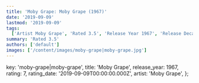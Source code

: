 ```yaml
---
title: 'Moby Grape: Moby Grape (1967)'
date: '2019-09-09'
lastmod: '2019-09-09'
tags:
  ['Artist Moby Grape', 'Rated 3.5', 'Release Year 1967', 'Release Decade 1960']
summary: 'Rated 3.5'
authors: ['default']
images: ['/content/images/moby-grape|moby-grape.jpg']
---
```


  key: 'moby-grape|moby-grape',
  title: 'Moby Grape',
  release_year: 1967,
  rating: 7,
  rating_date: '2019-09-09T00:00:00.000Z',
  artist: 'Moby Grape',
};

<MusicRating data={data} />
